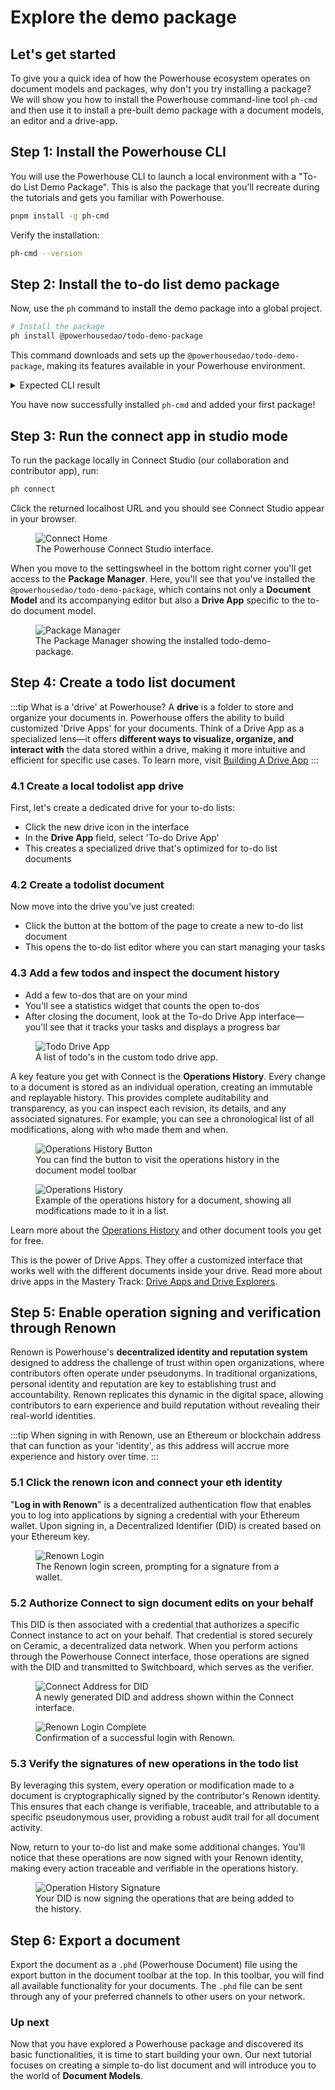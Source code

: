 # Explore the demo package

## Let's get started

To give you a quick idea of how the Powerhouse ecosystem operates on document models and packages, why don't you try installing a package? 
We will show you how to install the Powerhouse command-line tool `ph-cmd` and then use it to install a pre-built demo package with a document models, an editor and a drive-app.

## Step 1: Install the Powerhouse CLI

You will use the Powerhouse CLI to launch a local environment with a "To-do List Demo Package".
This is also the package that you'll recreate during the tutorials and gets you familiar with Powerhouse.

```bash
pnpm install -g ph-cmd
```

Verify the installation:

```bash
ph-cmd --version
```                                                   

## Step 2: Install the to-do list demo package

Now, use the `ph` command to install the demo package into a global project.

```bash
# Install the package
ph install @powerhousedao/todo-demo-package
```

This command downloads and sets up the `@powerhousedao/todo-demo-package`, making its features available in your Powerhouse environment.

<details>
<summary>Expected CLI result</summary>

```bash
    installing dependencies 📦 ...
     WARN  19 deprecated subdependencies found: @esbuild-kit/core-utils@3.3.2, @esbuild-kit/esm-loader@2.6.5, @npmcli/move-file@1.1.2, @paulmillr/qr@0.2.1, are-we-there-yet@3.0.1, gauge@4.0.4, glob@7.2.3, graphql-language-service-interface@2.10.2, graphql-language-service-parser@1.10.4, graphql-language-service-types@1.8.7, graphql-language-service-utils@2.7.1, inflight@1.0.6, multibase@4.0.6, multicodec@3.2.1, node-domexception@1.0.0, npmlog@6.0.2, rimraf@2.7.1, rimraf@3.0.2, sudo-prompt@8.2.5
    Packages: +1
    +
    Progress: resolved 2277, reused 2106, downloaded 1, added 1, done
     WARN  Issues with peer dependencies found
    .
    ├─┬ @powerhousedao/reactor-browser 3.1.0
    │ └─┬ @powerhousedao/analytics-engine-browser 0.6.0
    │   └── ✕ unmet peer @powerhousedao/analytics-engine-knex@0.5.1: found 0.6.0
    ├─┬ @types/react-dom 19.1.6
    │ └── ✕ unmet peer @types/react@^19.0.0: found 18.3.23
    └─┬ react-native 0.80.0
    ├── ✕ unmet peer @types/react@^19.1.0: found 18.3.23
    ├── ✕ unmet peer react@^19.1.0: found 18.3.1
    └─┬ @react-native/virtualized-lists 0.80.0
        └── ✕ unmet peer @types/react@^19.0.0: found 18.3.23

    dependencies:
    + @powerhousedao/todo-demo-package 1.1.1

    ╭ Warning ───────────────────────────────────────────────────────────────────────────────────────────────╮
    │                                                                                                        │
    │   Ignored build scripts: @acaldas/graphql-codegen-typescript-validation-schema, @apollo/protobufjs,    │
    │   @datadog/pprof, @ipshipyard/node-datachannel, @parcel/watcher, @prisma/client, @prisma/engines,      │
    │   @tailwindcss/oxide, bufferutil, esbuild, keccak, prisma, sqlite3, utf-8-validate.                    │
    │   Run "pnpm approve-builds" to pick which dependencies should be allowed to run scripts.               │
    │                                                                                                        │
    ╰────────────────────────────────────────────────────────────────────────────────────────────────────────╯

    Done in 6s using pnpm v10.9.0
    Dependency installed successfully 🎉
    ⚙️ Updating powerhouse config file...
    Config file updated successfully 🎉
```

</details>


You have now successfully installed `ph-cmd` and added your first package! 

## Step 3: Run the connect app in studio mode
To run the package locally in Connect Studio (our collaboration and contributor app), run:

```bash
ph connect
```
Click the returned localhost URL and you should see Connect Studio appear in your browser. 
<figure className="image-container">
  <img src={require("./images/Connect.png").default} alt="Connect Home" />
  <figcaption>The Powerhouse Connect Studio interface.</figcaption>
</figure>

When you move to the settingswheel in the bottom right corner you'll get access to the **Package Manager**. 
Here, you'll see that you've installed the `@powerhousedao/todo-demo-package`, which contains not only a **Document Model** and its accompanying editor but also a **Drive App** specific to the to-do document model. 

<figure className="image-container">
  <img src={require("./images/Packagemanager.png").default} alt="Package Manager" />
  <figcaption>The Package Manager showing the installed todo-demo-package.</figcaption>
</figure>

## Step 4: Create a todo list document

:::tip What is a 'drive' at Powerhouse?
A **drive** is a folder to store and organize your documents in. Powerhouse offers the ability to build customized 'Drive Apps' for your documents. Think of a Drive App as a specialized lens—it offers **different ways to visualize, organize, and interact with** the data stored within a drive, making it more intuitive and efficient for specific use cases. To learn more, visit [Building A Drive App](/academy/MasteryTrack/BuildingUserExperiences/BuildingADriveExplorer)
:::

### 4.1 Create a local todolist app drive

First, let's create a dedicated drive for your to-do lists:

- Click the new drive icon in the interface
- In the **Drive App** field, select 'To-do Drive App'
- This creates a specialized drive that's optimized for to-do list documents

### 4.2 Create a todolist document

Now move into the drive you've just created:

- Click the button at the bottom of the page to create a new to-do list document
- This opens the to-do list editor where you can start managing your tasks

### 4.3 Add a few todos and inspect the document history

- Add a few to-dos that are on your mind
- You'll see a statistics widget that counts the open to-dos
- After closing the document, look at the To-do Drive App interface—you'll see that it tracks your tasks and displays a progress bar

<figure className="image-container">
  <img src={require("./images/TodoDriveApp.png").default} alt="Todo Drive App" />
  <figcaption>A list of todo's in the custom todo drive app. </figcaption>
</figure>

A key feature you get with Connect is the **Operations History**. Every change to a document is stored as an individual operation, creating an immutable and replayable history. This provides complete auditability and transparency, as you can inspect each revision, its details, and any associated signatures. For example, you can see a chronological list of all modifications, along with who made them and when.

<figure className="image-container">
  <img src={require("./images/OperationsHistoryButton.png").default} alt="Operations History Button" />
  <figcaption> You can find the button to visit the operations history in the document model toolbar </figcaption>
</figure>

<figure className="image-container">
  <img src={require("./images/OperationsHistory.png").default} alt="Operations History" />
  <figcaption>Example of the operations history for a document, showing all modifications made to it in a list. </figcaption>
</figure>

Learn more about the [Operations History](../MasteryTrack/BuildingUserExperiences/DocumentTools/OperationHistory) and other document tools you get for free.

This is the power of Drive Apps. They offer a customized interface that works well with the different documents inside your drive. Read more about drive apps in the Mastery Track: [Drive Apps and Drive Explorers](/academy/MasteryTrack/BuildingUserExperiences/BuildingADriveExplorer).

## Step 5: Enable operation signing and verification through Renown

Renown is Powerhouse's **decentralized identity and reputation system** designed to address the challenge of trust within open organizations, where contributors often operate under pseudonyms. In traditional organizations, personal identity and reputation are key to establishing trust and accountability. Renown replicates this dynamic in the digital space, allowing contributors to earn experience and build reputation without revealing their real-world identities.

:::tip
When signing in with Renown, use an Ethereum or blockchain address that can function as your 'identity', as this address will accrue more experience and history over time.
:::

### 5.1 Click the renown icon and connect your eth identity

"**Log in with Renown**" is a decentralized authentication flow that enables you to log into applications by signing a credential with your Ethereum wallet. Upon signing in, a Decentralized Identifier (DID) is created based on your Ethereum key.

<figure className="image-container">
  <img src={require("./images/RenownLogin.png").default} alt="Renown Login" />
  <figcaption>The Renown login screen, prompting for a signature from a wallet.</figcaption>
</figure>

### 5.2 Authorize Connect to sign document edits on your behalf

This DID is then associated with a credential that authorizes a specific Connect instance to act on your behalf. That credential is stored securely on Ceramic, a decentralized data network. When you perform actions through the Powerhouse Connect interface, those operations are signed with the DID and transmitted to Switchboard, which serves as the verifier.

<figure className="image-container">
  <img src={require("./images/ConnectAddress.png").default} alt="Connect Address for DID" />
  <figcaption>A newly generated DID and address shown within the Connect interface.</figcaption>
</figure>

<figure className="image-container">
  <img src={require("./images/LoginComplete.png").default} alt="Renown Login Complete" />
  <figcaption>Confirmation of a successful login with Renown.</figcaption>
</figure>

### 5.3 Verify the signatures of new operations in the todo list

By leveraging this system, every operation or modification made to a document is cryptographically signed by the contributor's Renown identity. This ensures that each change is verifiable, traceable, and attributable to a specific pseudonymous user, providing a robust audit trail for all document activity.

Now, return to your to-do list and make some additional changes. You'll notice that these operations are now signed with your Renown identity, making every action traceable and verifiable in the operations history.

<figure className="image-container">
  <img src={require("./images/OperationsHistorySignature.png").default} alt="Operation History Signature" />
  <figcaption>Your DID is now signing the operations that are being added to the history.</figcaption>
</figure>

## Step 6: Export a document

Export the document as a `.phd` (Powerhouse Document) file using the export button in the document toolbar at the top. In this toolbar, you will find all available functionality for your documents. The `.phd` file can be sent through any of your preferred channels to other users on your network. 

### Up next 

Now that you have explored a Powerhouse package and discovered its basic functionalities, it is time to start building your own. 
Our next tutorial focuses on creating a simple to-do list document and will introduce you to the world of **Document Models**.

